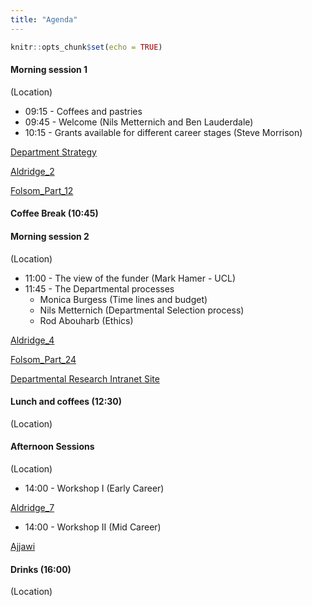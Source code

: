 ```yaml
---
title: "Agenda"
---
```




```r
knitr::opts_chunk$set(echo = TRUE)
```





#### Morning session 1 
(Location)

* 09:15 - Coffees and pastries
* 09:45 - Welcome (Nils Metternich and Ben Lauderdale)
* 10:15 - Grants available for different career stages (Steve Morrison)

[Department Strategy](https://liveuclac-my.sharepoint.com/:f:/g/personal/uctqnm0_ucl_ac_uk/EgtMfi_tMZBHq1Xpbu6RC5EBWVeZmXTzk1O7jVCanyKS0w?e=7gWG9Q)

[Aldridge_2](https://liveuclac-my.sharepoint.com/:f:/g/personal/uctqnm0_ucl_ac_uk/EgtMfi_tMZBHq1Xpbu6RC5EBWVeZmXTzk1O7jVCanyKS0w?e=7gWG9Q)

[Folsom_Part_12](https://liveuclac-my.sharepoint.com/:f:/g/personal/uctqnm0_ucl_ac_uk/EgtMfi_tMZBHq1Xpbu6RC5EBWVeZmXTzk1O7jVCanyKS0w?e=7gWG9Q)


#### Coffee Break (10:45)

#### Morning session 2 
(Location)

* 11:00 - The view of the funder (Mark Hamer - UCL)
* 11:45 - The Departmental processes
  + Monica Burgess (Time lines and budget)
  + Nils Metternich (Departmental Selection process) 
  + Rod Abouharb (Ethics)

[Aldridge_4](https://liveuclac-my.sharepoint.com/:f:/g/personal/uctqnm0_ucl_ac_uk/EgtMfi_tMZBHq1Xpbu6RC5EBWVeZmXTzk1O7jVCanyKS0w?e=7gWG9Q)

[Folsom_Part_24](https://liveuclac-my.sharepoint.com/:f:/g/personal/uctqnm0_ucl_ac_uk/EgtMfi_tMZBHq1Xpbu6RC5EBWVeZmXTzk1O7jVCanyKS0w?e=7gWG9Q)


[Departmental Research Intranet Site](https://liveuclac.sharepoint.com/sites/PolSciIntranet/SitePages/Research.aspx)

#### Lunch and coffees (12:30) 
(Location)

#### Afternoon Sessions 
(Location)

* 14:00 - Workshop I (Early Career)

[Aldridge_7](https://liveuclac-my.sharepoint.com/:f:/g/personal/uctqnm0_ucl_ac_uk/EgtMfi_tMZBHq1Xpbu6RC5EBWVeZmXTzk1O7jVCanyKS0w?e=7gWG9Q)

* 14:00 - Workshop II (Mid Career)

[Ajjawi](https://www.ncbi.nlm.nih.gov/pmc/articles/PMC6120529/)

#### Drinks (16:00) 
(Location)

